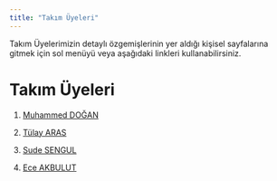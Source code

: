 ```yaml
---
title: "Takım Üyeleri"
---
```


Takım Üyelerimizin detaylı özgemişlerinin yer aldığı kişisel sayfalarına gitmek için sol menüyü veya aşağıdaki linkleri kullanabilirsiniz.

# Takım Üyeleri

1.  [Muhammed DOĞAN](/takim/muhammeddogan.qmd)

2.  [Tülay ARAS](/takim/tulayaras.qmd)

3.  [Sude SENGUL](/takim/sudesengul.qmd)

4.  [Ece AKBULUT](/takim/eceakbulut.qmd)
